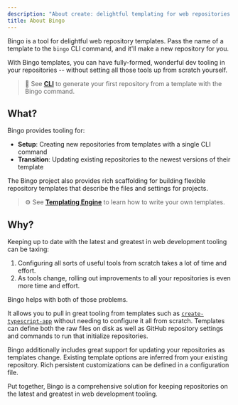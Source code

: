 ```yaml
---
description: "About create: delightful templating for web repositories."
title: About Bingo
---
```



Bingo is a tool for delightful web repository templates.
Pass the name of a template to the `bingo` CLI command, and it'll make a new repository for you.

<PackageManagers type="dlx" pkg="bingo" args="typescript-app@beta" />

With Bingo templates, you can have fully-formed, wonderful dev tooling in your repositories -- without setting all those tools up from scratch yourself.

> 🚀 See **[CLI](/cli)** to generate your first repository from a template with the Bingo command.

## What?

Bingo provides tooling for:

- **Setup**: Creating new repositories from templates with a single CLI command
- **Transition**: Updating existing repositories to the newest versions of their template

The Bingo project also provides rich scaffolding for building flexible repository templates that describe the files and settings for projects.

> ⚙️ See **[Templating Engine](/build/about)** to learn how to write your own templates.

## Why?

Keeping up to date with the latest and greatest in web development tooling can be taxing:

1. Configuring all sorts of useful tools from scratch takes a lot of time and effort.
2. As tools change, rolling out improvements to all your repositories is even more time and effort.

Bingo helps with both of those problems.

It allows you to pull in great tooling from templates such as [`create-typescript-app`](https://github.com/JoshuaKGoldberg/Bingo-typescript-app) without needing to configure it all from scratch.
Templates can define both the raw files on disk as well as GitHub repository settings and commands to run that initialize repositories.

Bingo additionally includes great support for updating your repositories as templates change.
Existing template options are inferred from your existing repository.
Rich persistent customizations can be defined in a configuration file.

Put together, Bingo is a comprehensive solution for keeping repositories on the latest and greatest in web development tooling.
